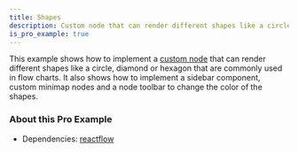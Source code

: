 ```yaml
---
title: Shapes
description: Custom node that can render different shapes like a circle, diamond or hexagon that are commonly used in flow charts
is_pro_example: true
---
```


This example shows how to implement a [custom node](/learn/customization/custom-nodes) that can render different shapes like a circle, diamond or hexagon that are commonly used in flow charts. It also shows how to implement a sidebar component, custom minimap nodes and a node toolbar to change the color of the shapes.

<ProExampleViewer variant="dark" slug="shapes" />

### About this Pro Example

- Dependencies: [reactflow](https://www.npmjs.com/package/reactflow)
